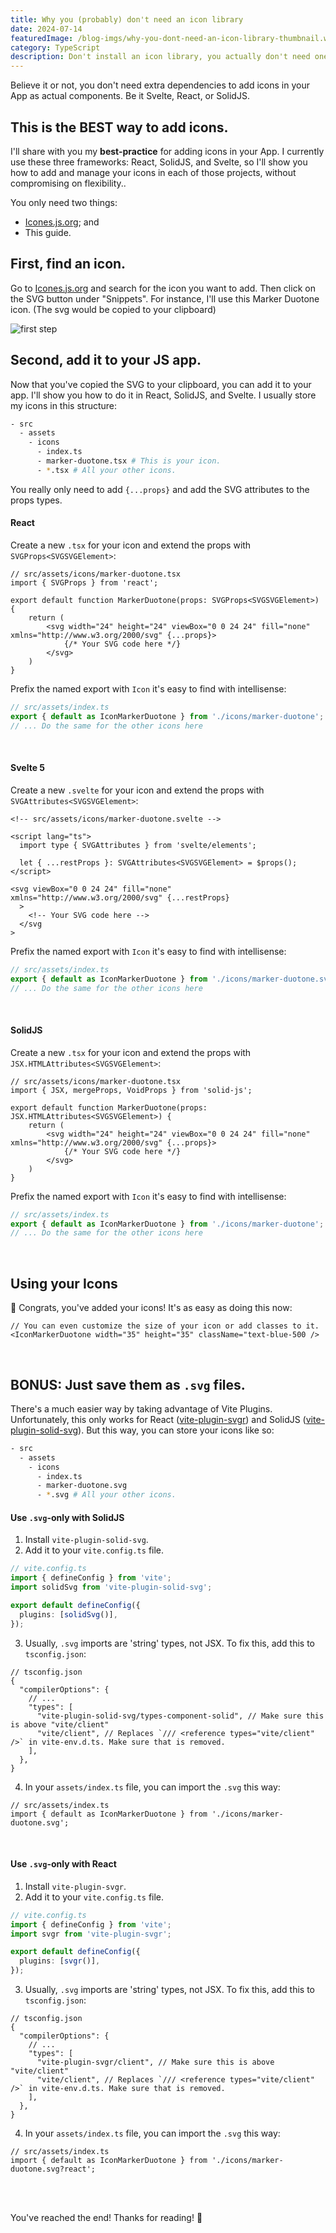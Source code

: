 ```yaml
---
title: Why you (probably) don't need an icon library
date: 2024-07-14
featuredImage: /blog-imgs/why-you-dont-need-an-icon-library-thumbnail.webp
category: TypeScript
description: Don't install an icon library, you actually don't need one
---
```


Believe it or not, you don't need extra dependencies to add icons in your App as actual components. Be it <span className="text-orange-500">Svelte</span>, <span className="text-indigo-600">React</span>, or <span className="text-sky-500">SolidJS</span>.

## This is the BEST way to add icons.

I'll share with you my **best-practice** for adding icons in your App. I currently use these three frameworks: React, SolidJS, and Svelte, so I'll show you how to add and manage your icons in each of those projects, without compromising on flexibility..

You only need two things:

- [Icones.js.org](https://icones.js.org/); and
- This guide.

## First, find an icon.

Go to [Icones.js.org](https://icones.js.org/) and search for the icon you want to add. Then click on the SVG button under "Snippets". For instance, I'll use this Marker Duotone icon. (The svg would be copied to your clipboard)

![first step](/blog-imgs/why-you-dont-need-an-icon-library-first-step.png)

## Second, add it to your JS app.

Now that you've copied the SVG to your clipboard, you can add it to your app. I'll show you how to do it in React, SolidJS, and Svelte. I usually store my icons in this structure:

```sh
- src
  - assets
    - icons
      - index.ts
      - marker-duotone.tsx # This is your icon.
      - *.tsx # All your other icons.
```

You really only need to add `{...props}` and add the SVG attributes to the props types.

#### React

Create a new `.tsx` for your icon and extend the props with `SVGProps<SVGSVGElement>`:

```tsx
// src/assets/icons/marker-duotone.tsx
import { SVGProps } from 'react';

export default function MarkerDuotone(props: SVGProps<SVGSVGElement>) {
    return (
        <svg width="24" height="24" viewBox="0 0 24 24" fill="none" xmlns="http://www.w3.org/2000/svg" {...props}>
            {/* Your SVG code here */}
        </svg>
    )
}
```

Prefix the named export with `Icon` it's easy to find with intellisense:

```ts
// src/assets/index.ts
export { default as IconMarkerDuotone } from './icons/marker-duotone';
// ... Do the same for the other icons here

```

<br />

#### Svelte 5

Create a new `.svelte` for your icon and extend the props with `SVGAttributes<SVGSVGElement>`:

```svelte
<!-- src/assets/icons/marker-duotone.svelte -->

<script lang="ts">
  import type { SVGAttributes } from 'svelte/elements';

  let { ...restProps }: SVGAttributes<SVGSVGElement> = $props();
</script>

<svg viewBox="0 0 24 24" fill="none" xmlns="http://www.w3.org/2000/svg" {...restProps}
  >
    <!-- Your SVG code here -->
  </svg
>
```

Prefix the named export with `Icon` it's easy to find with intellisense:

```ts
// src/assets/index.ts
export { default as IconMarkerDuotone } from './icons/marker-duotone.svelte';
// ... Do the same for the other icons here
```

<br />

#### SolidJS

Create a new `.tsx` for your icon and extend the props with `JSX.HTMLAttributes<SVGSVGElement>`:

```tsx
// src/assets/icons/marker-duotone.tsx
import { JSX, mergeProps, VoidProps } from 'solid-js';

export default function MarkerDuotone(props: JSX.HTMLAttributes<SVGSVGElement>) {
    return (
        <svg width="24" height="24" viewBox="0 0 24 24" fill="none" xmlns="http://www.w3.org/2000/svg" {...props}>
            {/* Your SVG code here */}
        </svg>
    )
}
```

Prefix the named export with `Icon` it's easy to find with intellisense:

```ts
// src/assets/index.ts
export { default as IconMarkerDuotone } from './icons/marker-duotone';
// ... Do the same for the other icons here

```

<br />

## Using your Icons

🥳 Congrats, you've added your icons! It's as easy as doing this now:

```tsx
// You can even customize the size of your icon or add classes to it.
<IconMarkerDuotone width="35" height="35" className="text-blue-500 />
```

<br />

## BONUS: Just save them as `.svg` files.

There's a much easier way by taking advantage of Vite Plugins. Unfortunately, this only works for React ([vite-plugin-svgr](https://www.npmjs.com/package/vite-plugin-svgr)) and SolidJS ([vite-plugin-solid-svg](https://www.npmjs.com/package/vite-plugin-solid-svg)). But this way, you can store your icons like so:

```sh
- src
  - assets
    - icons
      - index.ts
      - marker-duotone.svg
      - *.svg # All your other icons.
```

#### Use `.svg`-only with SolidJS

1. Install `vite-plugin-solid-svg`.
2. Add it to your `vite.config.ts` file.

```ts
// vite.config.ts
import { defineConfig } from 'vite';
import solidSvg from 'vite-plugin-solid-svg';

export default defineConfig({
  plugins: [solidSvg()],
});
```

3. Usually, `.svg` imports are 'string' types, not JSX. To fix this, add this to `tsconfig.json`:

```jsonc
// tsconfig.json
{
  "compilerOptions": {
    // ...
    "types": [
      "vite-plugin-solid-svg/types-component-solid", // Make sure this is above "vite/client"
      "vite/client", // Replaces `/// <reference types="vite/client" />` in vite-env.d.ts. Make sure that is removed.
    ],
  },
}
```

4. In your `assets/index.ts` file, you can import the `.svg` this way:

```tsx
// src/assets/index.ts
import { default as IconMarkerDuotone } from './icons/marker-duotone.svg';
```

<br />

#### Use `.svg`-only with React

1. Install `vite-plugin-svgr`.
2. Add it to your `vite.config.ts` file.

```ts
// vite.config.ts
import { defineConfig } from 'vite';
import svgr from 'vite-plugin-svgr';

export default defineConfig({
  plugins: [svgr()],
});
```

3. Usually, `.svg` imports are 'string' types, not JSX. To fix this, add this to `tsconfig.json`:

```jsonc
// tsconfig.json
{
  "compilerOptions": {
    // ...
    "types": [
      "vite-plugin-svgr/client", // Make sure this is above "vite/client"
      "vite/client", // Replaces `/// <reference types="vite/client" />` in vite-env.d.ts. Make sure that is removed.
    ],
  },
}
```

4. In your `assets/index.ts` file, you can import the `.svg` this way:

```tsx
// src/assets/index.ts
import { default as IconMarkerDuotone } from './icons/marker-duotone.svg?react';
```

<br />
<br />

<p className="text-center">You've reached the end! Thanks for reading! 🥳</p>
